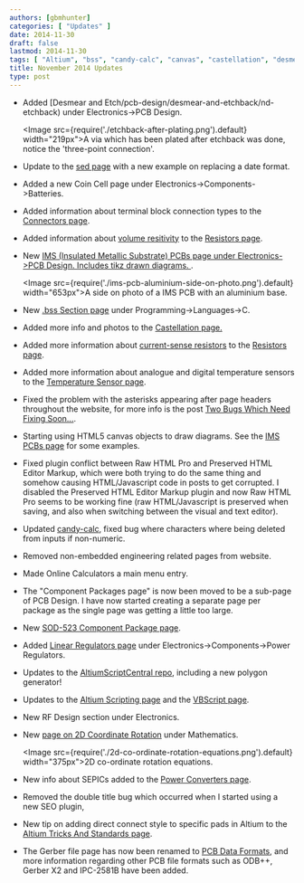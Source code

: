 ```yaml
---
authors: [gbmhunter]
categories: [ "Updates" ]
date: 2014-11-30
draft: false
lastmod: 2014-11-30
tags: [ "Altium", "bss", "candy-calc", "canvas", "castellation", "desmear", "etchback", "gerber", "HTML", "IMS", "IPC-2581b", "odb++", "resistors", "RF design", "rotation", "scripts", "SEPIC", "temperature sensors", "updates" ]
title: November 2014 Updates
type: post
---
```


* Added [Desmear and Etch/pcb-design/desmear-and-etchback/nd-etchback) under Electronics->PCB Design.  

    <Image src={require('./etchback-after-plating.png').default} width="219px">A via which has been plated after etchback was done, notice the 'three-point connection'.</Image>

* Update to the [sed page](/programming/operating-systems/linux/programs/sed) with a new example on replacing a date format.

* Added a new Coin Cell page under Electronics->Components->Batteries.

* Added information about terminal block connection types to the [Connectors page](/electronics/components/connectors).

* Added information about [volume resitivity](/electronics/components/resistors#volume-resistance-bulk-resistance) to the [Resistors page](/electronics/components/resistors).

* New [IMS (Insulated Metallic Substrate) PCBs page under Electronics->PCB Design. Includes tikz drawn diagrams.
](/pcb-design/ims-insulated-metal-substrate-pcbs/).

    <Image src={require('./ims-pcb-aluminium-side-on-photo.png').default} width="653px">A side on photo of a IMS PCB with an aluminium base.</Image>

* New [.bss Section page](/programming/languages/c/bss-section) under Programming->Languages->C.

* Added more info and photos to the [Castellation page.](/pcb-design/castellation/)

* Added more information about [current-sense resistors](/electronics/components/resistors#current-sense-resistors) to the [Resistors page](/electronics/components/resistors).

* Added more information about analogue and digital temperature sensors to the [Temperature Sensor page](/electronics/components/sensors/temperature-sensors/).

* Fixed the problem with the asterisks appearing after page headers throughout the website, for more info is the post [Two Bugs Which Need Fixing Soon...](/updates/2014/11/05/two-bugs-which-need-fixing-soon/).

* Starting using HTML5 canvas objects to draw diagrams. See the [IMS PCBs page](/pcb-design/ims-insulated-metal-substrate-pcbs/) for some examples.

* Fixed plugin conflict between Raw HTML Pro and Preserved HTML Editor Markup, which were both trying to do the same thing and somehow causing HTML/Javascript code in posts to get corrupted. I disabled the Preserved HTML Editor Markup plugin and now Raw HTML Pro seems to be working fine (raw HTML/Javascript is preserved when saving, and also when switching between the visual and text editor).

* Updated [candy-calc](https://github.com/gbmhunter/candy-calc), fixed bug where characters where being deleted from inputs if non-numeric.

* Removed non-embedded engineering related pages from website.

* Made Online Calculators a main menu entry.

* The "Component Packages page" is now been moved to be a sub-page of PCB Design. I have now started creating a separate page per package as the single page was getting a little too large.

* New [SOD-523 Component Package page](/pcb-design/component-packages/sod-523-component-package).

* Added [Linear Regulators page](/electronics/components/power-regulators/linear-regulators) under Electronics->Components->Power Regulators.

* Updates to the [AltiumScriptCentral repo](https://github.com/gbmhunter/AltiumScriptCentral), including a new polygon generator!

* Updates to the [Altium Scripting page](/electronics/general/altium/altium-scripting-and-using-the-api) and the [VBScript page](/programming/languages/vbscript).

* New RF Design section under Electronics.

* New [page on 2D Coordinate Rotation](/mathematics/geometry/2d-coordinate-rotation/) under Mathematics.  

    <Image src={require('./2d-co-ordinate-rotation-equations.png').default} width="375px">2D co-ordinate rotation equations.</Image>

* New info about SEPICs added to the [Power Converters page](/electronics/components/power-regulators).

* Removed the double title bug which occurred when I started using a new SEO plugin,

* New tip on adding direct connect style to specific pads in Altium to the [Altium Tricks And Standards page](/electronics/general/altium/altium-tricks-and-standards#direct-connect-for-specific-pads).

* The Gerber file page has now been renamed to [PCB Data Formats](/pcb-design/pcb-data-formats), and more information regarding other PCB file formats such as ODB++, Gerber X2 and IPC-2581B have been added.